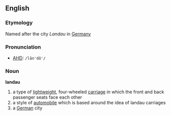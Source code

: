 == English ==
=== Etymology ===
Named after the city ''Landau'' in [[Germany]]

=== Pronunciation ===
*[[AHD]]: <tt>/lăn'dô'/</tt>

=== Noun ===
'''landau'''
#a type of [[lightweight]], four-wheeled [[carriage]] in which the front and back passenger seats face each other
#a style of [[automobile]] which is based around the idea of landau carriages
#a [[German]] city